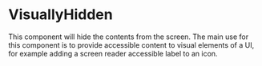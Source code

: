 
<Meta component={VisuallyHidden} title="Docs/VisuallyHidden" />

# VisuallyHidden

This component will hide the contents from the screen. The main use for this component is to provide accessible content to visual elements of a UI, for example adding a screen reader accessible label to an icon.

<Editor code={storyBasic} />

<ArgsTable of={VisuallyHidden} exclude={excludedProps} />
